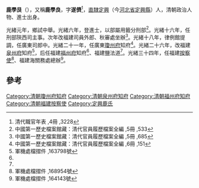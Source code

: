 '''鹿學艮'''（{{bd|1854年||？}}），又稱'''鹿學良'''，字'''遂儕'''<ref>清代職官年表 ,4冊 ,3228</ref>，[[直隸|直隸]][[定興|定興]]（今[[河北省|河北省]][[定興縣|定興縣]]）人，清朝政治人物、進士出身。

光緒元年，鄉試中舉。光緒六年，登進士，以部屬用籤分刑部<ref>中國第一歷史檔案館藏：清代官員履歷檔案全編 ,5冊 ,533</ref>。光緒十六年，任刑部陝西司主事。次年改福建司員外郎、秋審處坐辦<ref>中國第一歷史檔案館藏：清代官員履歷檔案全編 ,5冊 ,685</ref>。光緒十八年，律例館提調，任廣東司郎中。光緒二十一年，任廣東[[瓊州府|瓊州府]]知府<ref>中國第一歷史檔案館藏：清代官員履歷檔案全編 ,6冊 ,151</ref>。光緒二十六年，改福建[[泉州府|泉州府]]知府<ref name="#1">軍機處檔摺件 ,163798號</ref>，后任福建[[福州府|福州府]]知府<ref name="#1"/>、福建鹽法道<ref name="#1"/>。光緒三十四年，任福建[[按察使|按察使]]<ref>軍機處檔摺件 ,168954號</ref>、福建海關務處總辦<ref>軍機處檔摺件 ,164143號</ref>。

==參考==
{{reflist}}

{{start box}}
{{s-off}}
{{succession box|[[謝啟華|謝啟華]]|[[程祖福|程祖福]]|[[福州府|福州府]][[知府|知府]]|[[光绪|光绪]]二十七年<br />（1901年）}}
{{end box}}

{{清朝人物小作品}}
{{光緒六年庚辰科殿試金榜}}
[[Category:清朝瓊州府知府|Category:清朝瓊州府知府]]
[[Category:清朝泉州府知府|Category:清朝泉州府知府]]
[[Category:清朝福州府知府|Category:清朝福州府知府]]
[[Category:清朝福建按察使|Category:清朝福建按察使]]
[[Category:定興鹿氏|Category:定興鹿氏]]